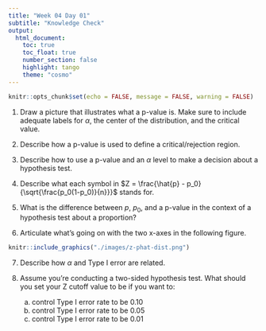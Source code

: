 ```yaml
---
title: "Week 04 Day 01"
subtitle: "Knowledge Check"
output: 
  html_document:
    toc: true
    toc_float: true
    number_section: false
    highlight: tango
    theme: "cosmo"
---
```


```r
knitr::opts_chunk$set(echo = FALSE, message = FALSE, warning = FALSE)
```

1. Draw a picture that illustrates what a p-value is. Make sure to include adequate labels for $\alpha$, the center of the distribution, and the critical value. 

2. Describe how a p-value is used to define a critical/rejection region.

3. Describe how to use a p-value and an $\alpha$ level to make a decision about a hypothesis test.

4. Describe what each symbol in $Z = \frac{\hat{p} - p_0}{\sqrt{\frac{p_0(1-p_0)}{n}}}$ stands for.

5. What is the difference between $p$, $p_0$, and a p-value in the context of a hypothesis test about a proportion? 

6. Articulate what's going on with the two x-axes in the following figure.

```r
knitr::include_graphics("./images/z-phat-dist.png")
```

7. Describe how $\alpha$ and Type I error are related. 

8. Assume you're conducting a two-sided hypothesis test. What should you set your Z cutoff value to be if you want to: 

    a) control Type I error rate to be 0.10
    a) control Type I error rate to be 0.05
    a) control Type I error rate to be 0.01